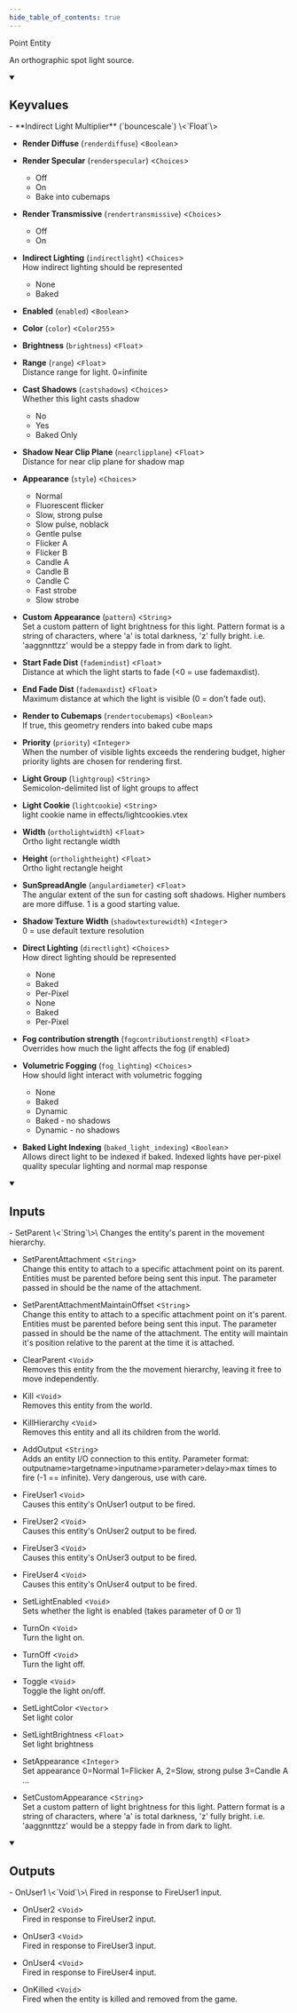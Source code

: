 ```yaml
---
hide_table_of_contents: true
---
```


<!---
!!!!!!
THIS PAGE IS AUTOGENERATED FROM GAME FGD DEFINITIONS!
DO NOT EDIT MANUALLY!
!!!!!!

In order to make edits, you can make an annotation file in /fgd_dump_overrides
-->


Point Entity

An orthographic spot light source.

<details open>
<summary><h2>Keyvalues</h2></summary>
- **Indirect Light Multiplier** (`bouncescale`) \<`Float`\>

- **Render Diffuse** (`renderdiffuse`) \<`Boolean`\>

- **Render Specular** (`renderspecular`) \<`Choices`\>
  - Off 
  - On 
  - Bake into cubemaps 


- **Render Transmissive** (`rendertransmissive`) \<`Choices`\>
  - Off 
  - On 


- **Indirect Lighting** (`indirectlight`) \<`Choices`\>\
How indirect lighting should be represented
  - None 
  - Baked 


- **Enabled** (`enabled`) \<`Boolean`\>

- **Color** (`color`) \<`Color255`\>

- **Brightness** (`brightness`) \<`Float`\>

- **Range** (`range`) \<`Float`\>\
Distance range for light. 0=infinite

- **Cast Shadows** (`castshadows`) \<`Choices`\>\
Whether this light casts shadow
  - No 
  - Yes 
  - Baked Only 


- **Shadow Near Clip Plane** (`nearclipplane`) \<`Float`\>\
Distance for near clip plane for shadow map

- **Appearance** (`style`) \<`Choices`\>
  - Normal 
  - Fluorescent flicker 
  - Slow, strong pulse 
  - Slow pulse, noblack 
  - Gentle pulse 
  - Flicker A 
  - Flicker B 
  - Candle A 
  - Candle B 
  - Candle C 
  - Fast strobe 
  - Slow strobe 


- **Custom Appearance** (`pattern`) \<`String`\>\
Set a custom pattern of light brightness for this light. Pattern format is a string of characters, where 'a' is total darkness, 'z' fully bright. i.e. 'aaggnnttzz' would be a steppy fade in from dark to light.

- **Start Fade Dist** (`fademindist`) \<`Float`\>\
Distance at which the light starts to fade (&lt;0 = use fademaxdist).

- **End Fade Dist** (`fademaxdist`) \<`Float`\>\
Maximum distance at which the light is visible (0 = don't fade out).

- **Render to Cubemaps** (`rendertocubemaps`) \<`Boolean`\>\
If true, this geometry renders into baked cube maps

- **Priority** (`priority`) \<`Integer`\>\
When the number of visible lights exceeds the rendering budget, higher priority lights are chosen for rendering first.

- **Light Group** (`lightgroup`) \<`String`\>\
Semicolon-delimited list of light groups to affect

- **Light Cookie** (`lightcookie`) \<`String`\>\
light cookie name in effects/lightcookies.vtex

- **Width** (`ortholightwidth`) \<`Float`\>\
Ortho light rectangle width

- **Height** (`ortholightheight`) \<`Float`\>\
Ortho light rectangle height

- **SunSpreadAngle** (`angulardiameter`) \<`Float`\>\
The angular extent of the sun for casting soft shadows. Higher numbers are more diffuse. 1 is a good starting value.

- **Shadow Texture Width** (`shadowtexturewidth`) \<`Integer`\>\
0 = use default texture resolution

- **Direct Lighting** (`directlight`) \<`Choices`\>\
How direct lighting should be represented
  - None 
  - Baked 
  - Per-Pixel 
  - None 
  - Baked 
  - Per-Pixel 


- **Fog contribution strength** (`fogcontributionstrength`) \<`Float`\>\
Overrides how much the light affects the fog (if enabled)

- **Volumetric Fogging** (`fog_lighting`) \<`Choices`\>\
How should light interact with volumetric fogging
  - None 
  - Baked 
  - Dynamic 
  - Baked - no shadows 
  - Dynamic - no shadows 


- **Baked Light Indexing** (`baked_light_indexing`) \<`Boolean`\>\
Allows direct light to be indexed if baked. Indexed lights have per-pixel quality specular lighting and normal map response


 </details>
<details open>
<summary><h2>Inputs</h2></summary>
- SetParent \<`String`\>\
Changes the entity's parent in the movement hierarchy.

- SetParentAttachment \<`String`\>\
Change this entity to attach to a specific attachment point on its parent. Entities must be parented before being sent this input. The parameter passed in should be the name of the attachment.

- SetParentAttachmentMaintainOffset \<`String`\>\
Change this entity to attach to a specific attachment point on it's parent. Entities must be parented before being sent this input. The parameter passed in should be the name of the attachment. The entity will maintain it's position relative to the parent at the time it is attached.

- ClearParent \<`Void`\>\
Removes this entity from the the movement hierarchy, leaving it free to move independently.

- Kill \<`Void`\>\
Removes this entity from the world.

- KillHierarchy \<`Void`\>\
Removes this entity and all its children from the world.

- AddOutput \<`String`\>\
Adds an entity I/O connection to this entity. Parameter format: outputname&gt;targetname>inputname&gt;parameter&gt;delay&gt;max times to fire (-1 == infinite). Very dangerous, use with care.

- FireUser1 \<`Void`\>\
Causes this entity's OnUser1 output to be fired.

- FireUser2 \<`Void`\>\
Causes this entity's OnUser2 output to be fired.

- FireUser3 \<`Void`\>\
Causes this entity's OnUser3 output to be fired.

- FireUser4 \<`Void`\>\
Causes this entity's OnUser4 output to be fired.

- SetLightEnabled \<`Void`\>\
Sets whether the light is enabled (takes parameter of 0 or 1)

- TurnOn \<`Void`\>\
Turn the light on.

- TurnOff \<`Void`\>\
Turn the light off.

- Toggle \<`Void`\>\
Toggle the light on/off.

- SetLightColor \<`Vector`\>\
Set light color

- SetLightBrightness \<`Float`\>\
Set light brightness

- SetAppearance \<`Integer`\>\
Set appearance 0=Normal 1=Flicker A, 2=Slow, strong pulse 3=Candle A ...

- SetCustomAppearance \<`String`\>\
Set a custom pattern of light brightness for this light. Pattern format is a string of characters, where 'a' is total darkness, 'z' fully bright. i.e. 'aaggnnttzz' would be a steppy fade in from dark to light.


 </details>
<details open>
<summary><h2>Outputs</h2></summary>
- OnUser1 \<`Void`\>\
Fired in response to FireUser1 input.

- OnUser2 \<`Void`\>\
Fired in response to FireUser2 input.

- OnUser3 \<`Void`\>\
Fired in response to FireUser3 input.

- OnUser4 \<`Void`\>\
Fired in response to FireUser4 input.

- OnKilled \<`Void`\>\
Fired when the entity is killed and removed from the game.


 </details>